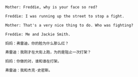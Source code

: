 ```txt  title="static-dir-list/static/boy/love/game.txt"
Mother: Freddie, why is your face so red?

Freddie: I was running up the street to stop a fight.

Mother: That's a very nice thing to do. Who was fighting?

Freddie: Me and Jackie Smith.

妈妈：弗雷迪，你的脸为什么那么红？

弗雷迪：我刚才在大街上跑，为的是阻止一次打架？

妈妈：你做的对，谁和谁在打架。

弗雷迪：我和杰克·史密斯。
```